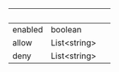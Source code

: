
| &nbsp;  | &nbsp;             | &nbsp; |
| ------- | ------------------ | ------ |
| enabled | boolean            |        |
| allow   | List&lt;string&gt; |        |
| deny    | List&lt;string&gt; |        |
